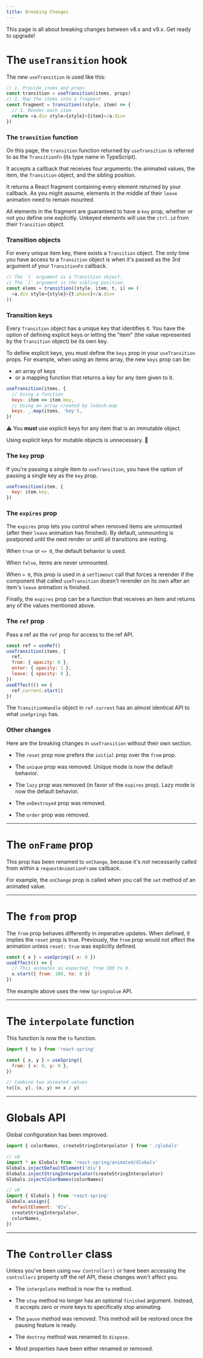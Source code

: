 ```yaml
---
title: Breaking Changes
---
```


This page is all about breaking changes between v8.x and v9.x. Get ready to upgrade!

# The `useTransition` hook

The new `useTransition` is used like this:

```js
// 1. Provide items and props
const transition = useTransition(items, props)
// 2. Map the items into a fragment
const fragment = transition((style, item) => {
  // 3. Render each item
  return <a.div style={style}>{item}</a.div>
})
```

### The `transition` function

On this page, the `transition` function returned by `useTransition` is
referred to as the `TransitionFn` (its type name in TypeScript).

It accepts a callback that receives four arguments: the animated values,
the item, the `Transition` object, and the sibling position.

It returns a React fragment containing every element returned by your
callback. As you might assume, elements in the middle of their `leave`
animation need to remain mounted.

All elements in the fragment are guaranteed to have a `key` prop, whether or
not you define one explicitly. Unkeyed elements will use the `ctrl.id` from
their `Transition` object.

### Transition objects

For every unique item key, there exists a `Transition` object. The only time
you have access to a `Transition` object is when it's passed as the 3rd argument
of your `TransitionFn` callback.

```js
// The `t` argument is a Transition object.
// The `i` argument is the sibling position.
const elems = transition((style, item, t, i) => (
  <a.div style={style}>{t.phase}</a.div>
))
```

### Transition keys

Every `Transition` object has a unique key that identifies it. You have the
option of defining explicit keys or letting the "item" (the value represented
by the `Transition` object) be its own key.

To define explicit keys, you must define the `keys` prop in your `useTransition`
props. For example, when using an items array, the new `keys` prop can be:

- an array of keys
- or a mapping function that returns a key for any item given to it.

```js
useTransition(items, {
  // Using a function
  keys: item => item.key,
  // Using an array created by lodash.map
  keys: _.map(items, 'key'),
})
```

⚠️ You **must** use explicit keys for any item that is an immutable object.

Using explicit keys for mutable objects is unnecessary. 🥳

### The `key` prop

If you're passing a single item to `useTransition`, you have the option of
passing a single key as the `key` prop.

```js
useTransition(item, {
  key: item.key,
})
```

### The `expires` prop

The `expires` prop lets you control when removed items are unmounted (after
their `leave` animation has finished). By default, unmounting is postponed
until the next render or until all transitions are resting.

When `true` or `<= 0`, the default behavior is used.

When `false`, items are never unmounted.

When `> 0`, this prop is used in a `setTimeout` call that forces a
rerender if the component that called `useTransition` doesn't rerender
on its own after an item's `leave` animation is finished.

Finally, the `expires` prop can be a function that receives an item and returns any of
the values mentioned above.

### The `ref` prop

Pass a ref as the `ref` prop for access to the ref API.

```jsx
const ref = useRef()
useTransition(items, {
  ref,
  from: { opacity: 0 },
  enter: { opacity: 1 },
  leave: { opacity: 0 },
})
useEffect(() => {
  ref.current.start()
})
```

The `TransitionHandle` object in `ref.current` has an almost identical
API to what `useSprings` has.

### Other changes

Here are the breaking changes in `useTransition` without their own section.

- The `reset` prop now prefers the `initial` prop over the `from` prop.

- The `unique` prop was removed.
  Unique mode is now the default behavior.

- The `lazy` prop was removed (in favor of the `expires` prop).
  Lazy mode is now the default behavior.

- The `onDestroyed` prop was removed.

- The `order` prop was removed.

---

# The `onFrame` prop

This prop has been renamed to `onChange`, because it's _not_ necessarily called
from within a `requestAnimationFrame` callback.

For example, the `onChange` prop is called when you call the `set` method of an
animated value.

---

# The `from` prop

The `from` prop behaves differently in imperative updates. When defined,
it implies the `reset` prop is true. Previously, the `from` prop would
not affect the animation unless `reset: true` was explicitly defined.

```js react-live=true
const { x } = useSpring({ x: 0 })
useEffect(() => {
  // This animates as expected, from 100 to 0.
  x.start({ from: 100, to: 0 })
})
```

The example above uses the new `SpringValue` API.

---

# The `interpolate` function

This function is now the `to` function.

```jsx
import { to } from 'react-spring'

const { x, y } = useSpring({
  from: { x: 0, y: 0 },
})

// Combine two animated values
to([x, y], (x, y) => x / y)
```

---

# Globals API

Global configuration has been improved.

```js
import { colorNames, createStringInterpolator } from './globals'

// v8
import * as Globals from 'react-spring/animated/Globals'
Globals.injectDefaultElement('div')
Globals.injectStringInterpolator(createStringInterpolator)
Globals.injectColorNames(colorNames)

// v9
import { Globals } from 'react-spring'
Globals.assign({
  defaultElement: 'div',
  createStringInterpolator,
  colorNames,
})
```

---

# The `Controller` class

Unless you've been using `new Controller()` or have been accessing the `controllers`
property off the ref API, these changes won't affect you.

- The `interpolate` method is now the `to` method.

- The `stop` method no longer has an optional `finished` argument.
  Instead, it accepts zero or more keys to specifically stop animating.

- The `pause` method was removed. This method will be restored once the pausing
  feature is ready.

- The `destroy` method was renamed to `dispose`.

- Most properties have been either renamed or removed.
